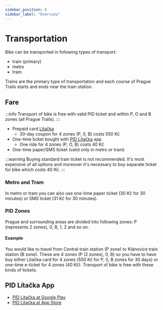 ```yaml
---
sidebar_position: 0
sidebar_label: "Overview"
---
```


# Transportation

Bike can be transported in following types of transport:
- train (primary)
- metro
- tram

Trains are the primary type of transportation and each course of Prague Trails starts and ends near the train station.

## Fare

:::info
Transport of bike is free with valid PID ticket and within P, O and B zones (all Prague Trails).
:::

- Prepaid card [Lítačka](https://pidlitacka.cz/en)
  - 30-day coupon for 4 zones (P, 0, B) costs 550 Kč
- One-time ticket bought with [PID Lítačka](#pid-lítačka-app) app
  - One ride for 4 zones (P, O, B) costs 40 Kč
- One-time paper/SMS ticket (valid only in metro or tram)

:::warning
Buying standard train ticket is not recommended.
It's most expensive of all options and moreover it's necessary to buy separate ticket for bike which costs 40 Kč.
:::

### Metro and Tram

In metro or tram you can also use one-time paper ticket (30 Kč for 30 minutes) or SMS ticket (31 Kč for 30 minutes).

### PID Zones

Prague and surrounding areas are divided into following zones: P (represents 2 zones), 0, B, 1, 2 and so on.

#### Example

You would like to travel from Central train station (P zone) to Klánovice train station (B zone).
These are 4 zones (P (2 zones), 0, B) so you have to have buy either Lítačka card for 4 zones (550 Kč for P, 0, B zones for 30 days) or one-time e-ticket for 4 zones (40 Kč).
Transport of bike is free with these kinds of tickets.

## PID Lítačka App

- [PID Lítačka at Google Play](https://play.google.com/store/apps/details?id=cz.dpp.praguepublictransport)
- [PID Lítačka at App Store](https://apps.apple.com/cz/app/pid-l%C3%ADta%C4%8Dka/id983071129)

